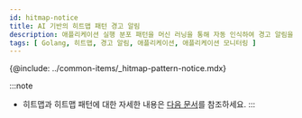 ```yaml
---
id: hitmap-notice
title: AI 기반의 히트맵 패턴 경고 알림
description: 애플리케이션 실행 분포 패턴을 머신 러닝을 통해 자동 인식하여 경고 알림을 보냅니다.
tags: [ Golang, 히트맵, 경고 알림, 애플리케이션, 애플리케이션 모니터링 ]
---
```


{@include: ../common-items/_hitmap-pattern-notice.mdx}

:::note
* 히트맵과 히트맵 패턴에 대한 자세한 내용은 [다음 문서](trs-view)를 참조하세요.
:::